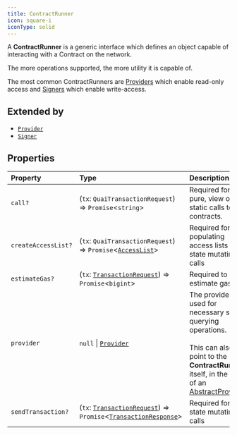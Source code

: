 ```yaml
---
title: ContractRunner
icon: square-i
iconType: solid
---
```


A **ContractRunner** is a generic interface which defines an object capable of interacting with a Contract on the
network.

The more operations supported, the more utility it is capable of.

The most common ContractRunners are [Providers](../classes/Provider) which enable read-only access and
[Signers](../classes/Signer) which enable write-access.

## Extended by

- [`Provider`](/sdk/content/interfaces/Provider)
- [`Signer`](/sdk/content/interfaces/Signer)

## Properties

| Property | Type | Description |
| :------ | :------ | :------ |
| `call?` | (`tx`: `QuaiTransactionRequest`) => `Promise`\<`string`\> | Required for pure, view or static calls to contracts. |
| `createAccessList?` | (`tx`: `QuaiTransactionRequest`) => `Promise`\<[`AccessList`](/sdk/content/type-aliases/AccessList)\> | Required for populating access lists for state mutating calls |
| `estimateGas?` | (`tx`: [`TransactionRequest`](/sdk/content/type-aliases/TransactionRequest)) => `Promise`\<`bigint`\> | Required to estimate gas. |
| `provider` | `null` \| [`Provider`](/sdk/content/interfaces/Provider) | The provider used for necessary state querying operations.<br /><br />This can also point to the **ContractRunner** itself, in the case of an<br />[AbstractProvider](../classes/AbstractProvider). |
| `sendTransaction?` | (`tx`: [`TransactionRequest`](/sdk/content/type-aliases/TransactionRequest)) => `Promise`\<[`TransactionResponse`](/sdk/content/type-aliases/TransactionResponse)\> | Required for state mutating calls |
